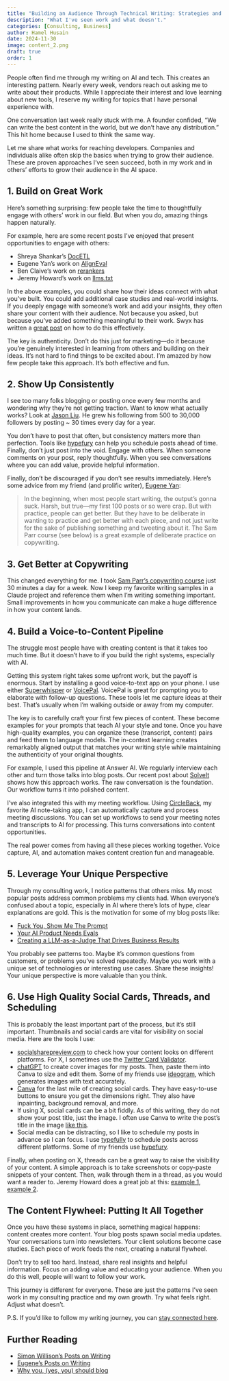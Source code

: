 ```yaml
---
title: "Building an Audience Through Technical Writing: Strategies and Mistakes"
description: "What I've seen work and what doesn't."
categories: [Consulting, Business]
author: Hamel Husain
date: 2024-11-30
image: content_2.png
draft: true
order: 1
---
```


People often find me through my writing on AI and tech. This creates an interesting pattern. Nearly every week, vendors reach out asking me to write about their products. While I appreciate their interest and love learning about new tools, I reserve my writing for topics that I have personal experience with.

One conversation last week really stuck with me. A founder confided, "We can write the best content in the world, but we don't have any distribution." This hit home because I used to think the same way. 

Let me share what works for reaching developers. Companies and individuals alike often skip the basics when trying to grow their audience. These are proven approaches I've seen succeed, both in my work and in others' efforts to grow their audience in the AI space.

## 1. Build on Great Work

Here's something surprising:  few people take the time to thoughtfully engage with others' work in our field. But when you do, amazing things happen naturally.

For example, here are some recent posts I've enjoyed that present opportunities to engage with others:

- Shreya Shankar's [DocETL](https://data-people-group.github.io/blogs/2024/09/24/docetl/)
- Eugene Yan's work on [AlignEval](https://eugeneyan.com/writing/aligneval/)
- Ben Claive's work on [rerankers](https://www.answer.ai/posts/2024-09-16-rerankers.html)
- Jeremy Howard's work on [llms.txt](https://www.answer.ai/posts/2024-09-03-llmstxt.html)

In the above examples, you could share how their ideas connect with what you've built. You could add additional case studies and real-world insights. If you deeply engage with someone's work and add your insights, they often share your content with their audience. Not because you asked, but because you've added something meaningful to their work.  Swyx has written a [great post](https://www.swyx.io/puwtpd) on how to do this effectively.

The key is authenticity. Don't do this just for marketing—do it because you're genuinely interested in learning from others and building on their ideas. It's not hard to find things to be excited about. I'm amazed by how few people take this approach. It's both effective and fun.

## 2. Show Up Consistently

I see too many folks blogging or posting once every few months and wondering why they're not getting traction. Want to know what actually works? Look at [Jason Liu](https://x.com/jxnlco). He grew his following from 500 to 30,000 followers by posting ~ 30 times every day for a year.

You don't have to post that often, but consistency matters more than perfection. Tools like [hypefury](https://hypefury.com/) can help you schedule posts ahead of time. Finally, don't just post into the void. Engage with others. When someone comments on your post, reply thoughtfully. When you see conversations where you can add value, provide helpful information. 

Finally, don't be discouraged if you don't see results immediately. Here's some advice from my friend (and prolific writer), [Eugene Yan](https://eugeneyan.com/):

> In the beginning, when most people start writing, the output's gonna suck. Harsh, but true—my first 100 posts or so were crap. But with practice, people can get better. But they have to be deliberate in wanting to practice and get better with each piece, and not just write for the sake of publishing something and tweeting about it. The Sam Parr course (see below) is a great example of deliberate practice on copywriting.

## 3. Get Better at Copywriting

This changed everything for me. I took [Sam Parr's copywriting course](https://copythat.com/) just 30 minutes a day for a week. Now I keep my favorite writing samples in a Claude project and reference them when I'm writing something important. Small improvements in how you communicate can make a huge difference in how your content lands.

## 4. Build a Voice-to-Content Pipeline

The struggle most people have with creating content is that it takes too much time. But it doesn't have to if you build the right systems, especially with AI.

Getting this system right takes some upfront work, but the payoff is enormous. Start by installing a good voice-to-text app on your phone. I use either [Superwhisper](https://superwhisper.com/) or [VoicePal](https://voicepal.me/). VoicePal is great for prompting you to elaborate with follow-up questions. These tools let me capture ideas at their best. That's usually when I'm walking outside or away from my computer.

The key is to carefully craft your first few pieces of content. These become examples for your prompts that teach AI your style and tone. Once you have high-quality examples, you can organize these (transcript, content) pairs and feed them to language models. The in-context learning creates remarkably aligned output that matches your writing style while maintaining the authenticity of your original thoughts.

For example, I used this pipeline at Answer AI. We regularly interview each other and turn those talks into blog posts. Our recent post about [SolveIt](https://www.answer.ai/posts/2024-11-07-solveit.html) shows how this approach works. The raw conversation is the foundation. Our workflow turns it into polished content.

I've also integrated this with my meeting workflow. Using [CircleBack](https://circleback.com/), my favorite AI note-taking app, I can automatically capture and process meeting discussions. You can set up workflows to send your meeting notes and transcripts to AI for processing. This turns conversations into content opportunities.

The real power comes from having all these pieces working together. Voice capture, AI, and automation makes content creation fun and manageable.

## 5. Leverage Your Unique Perspective

Through my consulting work, I notice patterns that others miss. My most popular posts address common problems my clients had. When everyone's confused about a topic, especially in AI where there's lots of hype, clear explanations are gold. This is the motivation for some of my blog posts like:

- [Fuck You, Show Me The Prompt](https://hamel.dev/blog/posts/prompt/)
- [Your AI Product Needs Evals](https://hamel.dev/blog/posts/evals/)
- [Creating a LLM-as-a-Judge That Drives Business Results](https://hamel.dev/blog/posts/llm-judge/)

You probably see patterns too. Maybe it's common questions from customers, or problems you've solved repeatedly. Maybe you work with a unique set of technologies or interesting use cases. Share these insights! Your unique perspective is more valuable than you think.

## 6. Use High Quality Social Cards, Threads, and Scheduling

This is probably the least important part of the process, but it's still important. Thumbnails and social cards are vital for visibility on social media. Here are the tools I use:

- [socialsharepreview.com](https://socialsharepreview.com/) to check how your content looks on different platforms. For X, I sometimes use the [Twitter Card Validator](https://cards-dev.twitter.com/validator).
- [chatGPT](https://chatgpt.com/) to create cover images for my posts. Then, paste them into Canva to size and edit them. Some of my friends use [ideogram](https://ideogram.ai/), which generates images with text accurately.
- [Canva](https://www.canva.com/) for the last mile of creating social cards. They have easy-to-use buttons to ensure you get the dimensions right. They also have inpainting, background removal, and more.
- If using X, social cards can be a bit fiddly. As of this writing, they do not show your post title, just the image. I often use Canva to write the post's title in the image [like this](https://hamel.dev/blog/posts/audience/content_2.png).
- Social media can be distracting, so I like to schedule my posts in advance so I can focus. I use [typefully](https://typefully.com/) to schedule posts across different platforms.  Some of my friends use [hypefury](https://hypefury.com/).

Finally, when posting on X, threads can be a great way to raise the visibility of your content. A simple approach is to take screenshots or copy-paste snippets of your content. Then, walk through them in a thread, as you would want a reader to.  Jeremy Howard does a great job at this: [example 1](https://x.com/jeremyphoward/status/1818036923304456492), [example 2](https://x.com/jeremyphoward/status/1831089138571133290).  

## The Content Flywheel: Putting It All Together

Once you have these systems in place, something magical happens: content creates more content. Your blog posts spawn social media updates. Your conversations turn into newsletters. Your client solutions become case studies. Each piece of work feeds the next, creating a natural flywheel.

Don't try to sell too hard. Instead, share real insights and helpful information. Focus on adding value and educating your audience. When you do this well, people will want to follow your work.

This journey is different for everyone. These are just the patterns I've seen work in my consulting practice and my own growth. Try what feels right. Adjust what doesn't.

P.S. If you'd like to follow my writing journey, you can [stay connected here](https://ai.hamel.dev/).

## Further Reading

- [Simon Willison's Posts on Writing](https://simonwillison.net/tags/writing/)
- [Eugene's Posts on Writing](https://eugeneyan.com/tag/writing/)
- [Why you, (yes, you) should blog](https://medium.com/@racheltho/why-you-yes-you-should-blog-7d2544ac1045)

